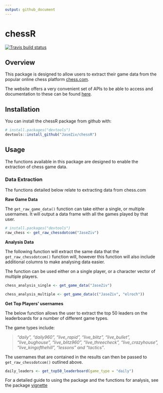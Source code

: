 ```yaml
---
output: github_document
---
```


# chessR

<!-- badges: start -->
[![Travis build status](https://travis-ci.org/JaseZiv/chessR.svg?branch=master)](https://travis-ci.org/JaseZiv/chessR)
<!-- badges: end -->

## Overview

This package is designed to allow users to extract their game data from the popular online chess platform [chess.com](https://www.chess.com/).

The website offers a very convenient set of APIs to be able to access and documentation to these can be found [here](https://www.chess.com/news/view/published-data-api).


## Installation

You can install the chessR package from github with:

```r
# install.packages("devtools")
devtools::install_github("JaseZiv/chessR")
```


## Usage

The functions available in this package are designed to enable the extraction of chess game data.

### Data Extraction

The functions detailed below relate to extracting data from chess.com


**Raw Game Data**

The `get_raw_game_data()` function can take either a single, or multiple usernames. It will output a data frame with all the games played by that user.

```r
# install.packages("devtools")
raw_chess <- get_raw_chessdotcom("JaseZiv")
```


**Analysis Data**

The following function will extract the same data that the `get_raw_chessdotcom()` function will, however this function will also include additional columns to make analysing data easier.

The function can be used either on a single player, or a character vector of multiple players.


```r
chess_analysis_single <- get_game_data("JaseZiv")

chess_analysis_multiple <- get_game_data(c("JaseZiv", "elroch"))

```


**Get Top Players' usernames**

The below function allows the user to extract the top 50 leaders on the leaderboards for a number of different game types.

The game types include:

> *"daily", "daily960", "live_rapid", "live_blitz", "live_bullet", "live_bughouse", "live_blitz960", "live_threecheck", "live_crazyhouse", "live_kingofthehill", "lessons" and "tactics"*.

The usernames that are contained in the results can then be passed to `get_raw_chessdotcom()` outlined above.

```r
daily_leaders <- get_top50_leaderboard(game_type = "daily")
```


For a detailed guide to using the package and the functions for analysis, see the package [vignette](https://jaseziv.github.io/chessR/articles/using_chessR_package.html)
